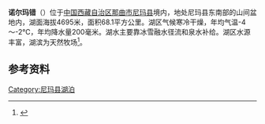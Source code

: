 {{ViewTibetanScript}}
{{Infobox_lake
 |湖泊名稱 =诺尔玛错
 |湖泊照片 = 
 |湖泊照片標題 = 
 |測深圖 =
 |測深圖標題 =
 |湖泊所在地 = [[中国|中国]][[西藏|西藏]]
 |座標 = {{coord |32|23|N|88|03|E|display=inline,title|scale:500000_type:waterbody_region:CN}}
 |湖泊類別 = [[咸水湖|咸水湖]]
 |流入 =[[俄绒恶玛河|俄绒恶玛河]]
 |流出 = 
 |集水區面積 =1299.9平方公里
 |集水區國家 =
 |湖泊長度 =16.6公里
 |湖泊闊度 = 最大5.7公里<br />平均4.1公里
 |湖泊面積 =68.1平方公里
 |平均深度 = 
 |最深深度 = 
 |水體體積 = 
 |湖水停留時間 =
 |湖岸線長度 =
 |海拔高度 = 4695米
 |湖中島嶼 =
 |湖邊城鎮 =
}}
{{Location map
 |China Tibet
 |mark=<!--dot-->Blue pog.svg
 |lat_deg=32|lat_min=23|lat_sec =
 |lon_deg=88|lon_min=03|lon_sec =
 |caption=诺尔玛错在[[西藏|西藏]]的位置。
 |position=right
 |width=350
 |float=right
}}
'''诺尔玛错'''（{{bo|z=སྣོར་མ་མཚོ|w=snor ma mtsho|t=Norma Tso}}）位于[[中国|中国]][[西藏自治区|西藏自治区]][[那曲市|那曲市]][[尼玛县|尼玛县]]境内，地处尼玛县东南部的山间盆地内，湖面海拔4695米，面积68.1平方公里。湖区气候寒冷干燥，年均气温-4～-2℃，年均降水量200毫米。湖水主要靠冰雪融水径流和泉水补给。湖区水源丰富，湖滨为天然牧场<ref>{{cite book zh |author=王苏民 窦鸿身 |title=中国湖泊志 |format=M |edition=1 |location=北京 |publisher=科学出版社 |date=1998|pages=424|id= ISBN 7-03-006706-1}}</ref>。
==参考资料==
{{Reflist}}

[[Category:尼玛县湖泊|Category:尼玛县湖泊]]